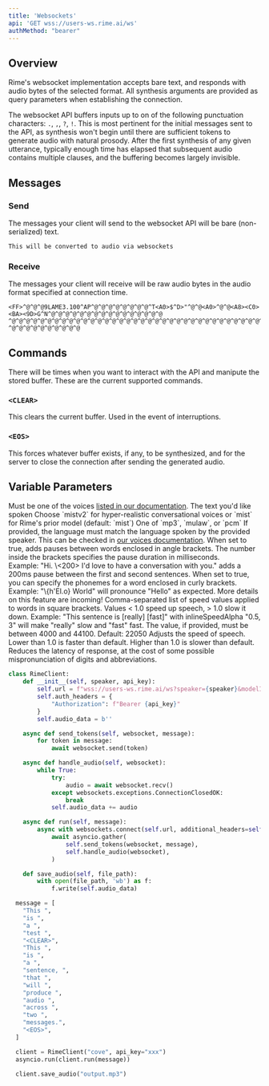 ```yaml
---
title: 'Websockets'
api: 'GET wss://users-ws.rime.ai/ws'
authMethod: "bearer"
---
```


## Overview

Rime's websocket implementation accepts bare text, and responds with audio bytes of the selected format. All synthesis arguments are provided as query parameters when establishing the connection.

The websocket API buffers inputs up to on of the following punctuation characters: `.`, `,`, `?`, `!`. This is most pertinent for the initial messages sent to the API, as synthesis won't begin until there are sufficient tokens to generate audio with natural prosody. After the first synthesis of any given utterance, typically enough time has elapsed that subsequent audio contains multiple clauses, and the buffering becomes largely invisible.

## Messages

### Send

The messages your client will send to the websocket API will be bare (non-serialized) text.

```example
This will be converted to audio via websockets
```

### Receive

The messages your client will receive will be raw audio bytes in the audio format specified at connection time.

```example
<FF>^@^@^@9LAME3.100^AP^@^@^@^@^@^@^@^@^T<A0>$^D>"^@^@<A0>^@^@<A8><C0><BA><9D>G^N^@^@^@^@^@^@^@^@^@^@^@^@^@^@^@^@
^@^@^@^@^@^@^@^@^@^@^@^@^@^@^@^@^@^@^@^@^@^@^@^@^@^@^@^@^@^@^@^@^@^@^@^@^@^@^@^@^@^@^@^@^@^@^@^@^@^@^@^@^@^@^@^@
^@^@^@^@^@^@^@^@^@^@
```

## Commands

There will be times when you want to interact with the API and manipute the stored buffer. These are the current supported commands.

### `<CLEAR>`

This clears the current buffer. Used in the event of interruptions.

### `<EOS>`

This forces whatever buffer exists, if any, to be synthesized, and for the server to close the connection after sending the generated audio.

## Variable Parameters

<ParamField body="speaker" type="string" required>
  Must be one of the voices <a href="https://rime.ai/docs/voices">listed in our documentation</a>.
</ParamField>

<ParamField body="text" type="string" required>
  The text you'd like spoken
</ParamField>

<ParamField body="modelId" type="string">
  Choose `mistv2` for hyper-realistic conversational voices or `mist` for Rime's prior model (default: `mist`)
</ParamField>

<ParamField body="audioFormat" type="string">
  One of `mp3`, `mulaw`, or `pcm`
</ParamField>

<ParamField body="lang" type="string" default="eng">
  If provided, the language must match the language spoken by the provided speaker. This can be checked in <a href="https://rime.ai/docs/voices">our voices documentation</a>.
</ParamField>

<ParamField body="pauseBetweenBrackets" type="bool" default="false">
  When set to true, adds pauses between words enclosed in angle brackets. The number inside the brackets specifies the pause duration in milliseconds. <br/>
  Example: "Hi. \<200> I'd love to have a conversation with you." adds a 200ms pause between the first and second sentences.
</ParamField>

<ParamField body="phonemizeBetweenBrackets" type="bool" default="false">
  When set to true, you can specify the phonemes for a word enclosed in curly brackets. <br/>
  Example: "\{h'El.o} World" will pronounce "Hello" as expected. More details on this feature are incoming!
</ParamField>

<ParamField body="inlineSpeedAlpha" type="string">
  Comma-separated list of speed values applied to words in square brackets. Values < 1.0 speed up speech, > 1.0 slow it down.
  Example: "This sentence is [really] [fast]" with inlineSpeedAlpha "0.5, 3" will make "really" slow and "fast" fast.
</ParamField>

<ParamField body="samplingRate" type="int">
  The value, if provided, must be between 4000 and 44100. Default: 22050
</ParamField>

<ParamField body="speedAlpha" type="float" default="1.0">
  Adjusts the speed of speech. Lower than 1.0 is faster than default. Higher than 1.0 is slower than default.
</ParamField>

<ParamField body="reduceLatency" type="bool" default="false">
  Reduces the latency of response, at the cost of some possible mispronunciation of digits and abbreviations.
</ParamField>


<RequestExample>

```python Python
class RimeClient:
    def __init__(self, speaker, api_key):
        self.url = f"wss://users-ws.rime.ai/ws?speaker={speaker}&modelId=mistv2&audioFormat=mp3"
        self.auth_headers = {
            "Authorization": f"Bearer {api_key}"
        }
        self.audio_data = b''

    async def send_tokens(self, websocket, message):
        for token in message:
            await websocket.send(token)

    async def handle_audio(self, websocket):
        while True:
            try:
                audio = await websocket.recv()
            except websockets.exceptions.ConnectionClosedOK:
                break
            self.audio_data += audio

    async def run(self, message):
        async with websockets.connect(self.url, additional_headers=self.auth_headers) as websocket:
            await asyncio.gather(
                self.send_tokens(websocket, message),
                self.handle_audio(websocket),
            )

    def save_audio(self, file_path):
        with open(file_path, 'wb') as f:
            f.write(self.audio_data)

  message = [
    "This ",
    "is ",
    "a ",
    "test ",
    "<CLEAR>",
    "This ",
    "is ",
    "a ",
    "sentence, ",
    "that ",
    "will ",
    "produce ",
    "audio ",
    "across ",
    "two ",
    "messages.",
    "<EOS>",
  ]

  client = RimeClient("cove", api_key="xxx")
  asyncio.run(client.run(message))

  client.save_audio("output.mp3")
```

</RequestExample>

